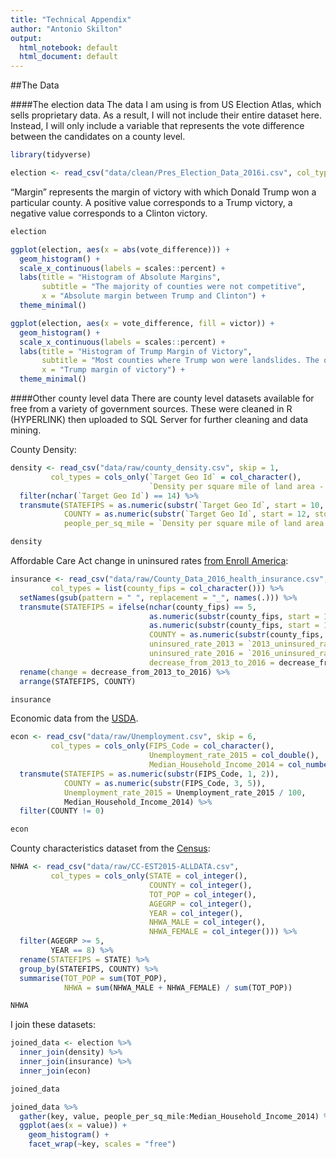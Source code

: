```yaml
---
title: "Technical Appendix"
author: "Antonio Skilton"
output:
  html_notebook: default
  html_document: default
---
```


##The Data

####The election data
The data I am using is from US Election Atlas, which sells proprietary data. As a result, I will not include their entire dataset here. Instead, I will only include a variable that represents the vote difference between the candidates on a county level.
```r
library(tidyverse)
```

```r
election <- read_csv("data/clean/Pres_Election_Data_2016i.csv", col_types = cols())
```

"Margin" represents the margin of victory with which Donald Trump won a particular county. A positive value corresponds to a Trump victory, a negative value corresponds to a Clinton victory.
```r
election
```

```r
ggplot(election, aes(x = abs(vote_difference))) +
  geom_histogram() + 
  scale_x_continuous(labels = scales::percent) +
  labs(title = "Histogram of Absolute Margins",
       subtitle = "The majority of counties were not competitive",
       x = "Absolute margin between Trump and Clinton") +
  theme_minimal()
```

```r
ggplot(election, aes(x = vote_difference, fill = victor)) +
  geom_histogram() + 
  scale_x_continuous(labels = scales::percent) +
  labs(title = "Histogram of Trump Margin of Victory",
       subtitle = "Most counties where Trump won were landslides. The opposite is true for Clinton.",
       x = "Trump margin of victory") +
  theme_minimal()
```


####Other county level data
There are county level datasets available for free from a variety of government sources. These were cleaned in R (HYPERLINK) then uploaded to SQL Server for further cleaning and data mining.

County Density:
```r
density <- read_csv("data/raw/county_density.csv", skip = 1, 
         col_types = cols_only(`Target Geo Id` = col_character(),
                               `Density per square mile of land area - Population` = col_double())) %>% 
  filter(nchar(`Target Geo Id`) == 14) %>% 
  transmute(STATEFIPS = as.numeric(substr(`Target Geo Id`, start = 10, stop = 11)),
            COUNTY = as.numeric(substr(`Target Geo Id`, start = 12, stop = 14)),
            people_per_sq_mile = `Density per square mile of land area - Population`)
```

```r
density
```


Affordable Care Act change in uninsured rates [from Enroll America](https://www.enrollamerica.org/research-maps/maps/changes-in-uninsured-rates-by-county/):
```r
insurance <- read_csv("data/raw/County_Data_2016_health_insurance.csv",
         col_types = list(county_fips = col_character())) %>% 
  setNames(gsub(pattern = " ", replacement = "_", names(.))) %>% 
  transmute(STATEFIPS = ifelse(nchar(county_fips) == 5,
                               as.numeric(substr(county_fips, start = 1, stop = 2)),
                               as.numeric(substr(county_fips, start = 1, stop = 1))),
                               COUNTY = as.numeric(substr(county_fips, start = nchar(county_fips) - 2, stop = nchar(county_fips))),
                               uninsured_rate_2013 = `2013_uninsured_rate` / 100,
                               uninsured_rate_2016 = `2016_uninsured_rate` / 100,
                               decrease_from_2013_to_2016 = decrease_from_2013_to_2016 / 100) %>% 
  rename(change = decrease_from_2013_to_2016) %>% 
  arrange(STATEFIPS, COUNTY)
```

```r
insurance
```


Economic data from the [USDA](https://www.ers.usda.gov/topics/rural-economy-population/rural-classifications.aspx).

```r
econ <- read_csv("data/raw/Unemployment.csv", skip = 6, 
         col_types = cols_only(FIPS_Code = col_character(),
                               Unemployment_rate_2015 = col_double(),
                               Median_Household_Income_2014 = col_number())) %>% 
  transmute(STATEFIPS = as.numeric(substr(FIPS_Code, 1, 2)),
            COUNTY = as.numeric(substr(FIPS_Code, 3, 5)),
            Unemployment_rate_2015 = Unemployment_rate_2015 / 100,
            Median_Household_Income_2014) %>% 
  filter(COUNTY != 0) 
```
```r
econ
```


County characteristics dataset from the [Census](https://www.census.gov/popest/data/counties/asrh/2015/CC-EST2015-ALLDATA.html):
```r
NHWA <- read_csv("data/raw/CC-EST2015-ALLDATA.csv",
         col_types = cols_only(STATE = col_integer(),
                               COUNTY = col_integer(),
                               TOT_POP = col_integer(),
                               AGEGRP = col_integer(),
                               YEAR = col_integer(),
                               NHWA_MALE = col_integer(),
                               NHWA_FEMALE = col_integer())) %>% 
  filter(AGEGRP >= 5,
         YEAR == 8) %>% 
  rename(STATEFIPS = STATE) %>%
  group_by(STATEFIPS, COUNTY) %>% 
  summarise(TOT_POP = sum(TOT_POP),
            NHWA = sum(NHWA_MALE + NHWA_FEMALE) / sum(TOT_POP))
```

```r
NHWA
```


I join these datasets:
```r
joined_data <- election %>% 
  inner_join(density) %>% 
  inner_join(insurance) %>% 
  inner_join(econ)
```

```r
joined_data
```

```r
joined_data %>%
  gather(key, value, people_per_sq_mile:Median_Household_Income_2014) %>% 
  ggplot(aes(x = value)) +
    geom_histogram() +
    facet_wrap(~key, scales = "free")
```
